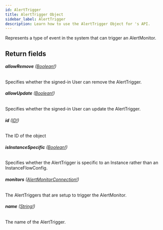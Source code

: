 ```yaml
---
id: AlertTrigger
title: AlertTrigger Object
sidebar_label: AlertTrigger
description: Learn how to use the AlertTrigger Object for 's API.
---
```


Represents a type of event in the system that can trigger an AlertMonitor.

## Return fields

###### <b>allowRemove</b> ([Boolean!](api/schema/scalar/Boolean.mdx))

Specifies whether the signed-in User can remove the AlertTrigger.

###### <b>allowUpdate</b> ([Boolean!](api/schema/scalar/Boolean.mdx))

Specifies whether the signed-in User can update the AlertTrigger.

###### <b>id</b> ([ID!](api/schema/scalar/ID.mdx))

The ID of the object

###### <b>isInstanceSpecific</b> ([Boolean!](api/schema/scalar/Boolean.mdx))

Specifies whether the AlertTrigger is specific to an Instance rather than an InstanceFlowConfig.

###### <b>monitors</b> ([AlertMonitorConnection!](api/schema/object/AlertMonitorConnection.mdx))

The AlertTriggers that are setup to trigger the AlertMonitor.

###### <b>name</b> ([String!](api/schema/scalar/String.mdx))

The name of the AlertTrigger.
